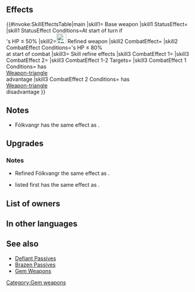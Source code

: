{{Weapon Infobox
|tagid=SID_フォルクヴァング
|might=16
|range=1
|effect=At start of turn, if unit's HP ≤ 50%, grants Atk+5 for 1 turn.
|cost=400
|exclusive=1
|statModifiers=0,16,0,0,0
|required=Silver Sword
|weaponType=Sword
|refinePaths=default
|refineSP=400
|refineMedals=500
|refineDews=200
|userVersion1=Weapon
|userVersion2=Gleam
|upgradedEffect=At start of combat, if unit's HP ≤ 80%, grants Atk/Def+7 during combat.
|effectSkill1=If unit has weapon-triangle advantage, boosts Atk by 20%. If unit has weapon-triangle disadvantage, reduces Atk by 20%.
|iconSkill1=Triangle Adept W.png
|tagidExtraSkill1=相
|properties=random_owner
}}
==Effects==
{{#invoke:SkillEffectsTable|main
|skill1={{SCi|weapon}} Base weapon
|skill1 StatusEffect={{Eft|Bonuses|Atk|5}}
|skill1 StatusEffect Conditions=At start of turn if<br>{{Tgt|Unit}}'s HP ≤ 50%
|skill2=[[File:Attack Plus W.png|x26px|class=inline-icon]] Refined weapon
|skill2 CombatEffect={{Eft|Temporary buffs|Atk/Def|7}}
|skill2 CombatEffect Conditions={{Tgt|Unit}}'s HP ≤ 80%<br> at start of combat 
|skill3={{Si|Fólkvangr|refine=Skill1}} Skill refine effects
|skill3 CombatEffect 1={{Eft|WTA boost}}
|skill3 CombatEffect 2={{Eft|WTA reduction}}
|skill3 CombatEffect 1-2 Targets={{Tgt|Unit}}
|skill3 CombatEffect 1 Conditions={{Tgt|Unit}} has<br>[[Weapon-triangle]]<br>advantage
|skill3 CombatEffect 2 Conditions={{Tgt|Unit}} has<br>[[Weapon-triangle]]<br>disadvantage
}}

==Notes==
* Fólkvangr has the same effect as {{St|Defiant Atk 2}}.
{{Defiant Passive notes}}
==Upgrades==
{{Weapon Upgrade List}}
===Notes===
* Refined Fólkvangr the same effect as {{St|Brazen Atk/Def 3}}.
{{Temporary buffs|name=refined Fólkvangr}}
* {{St|Fólkvangr|refine=skill1}} listed first has the same effect as {{St|Triangle Adept 3}}.
{{WTA boost|name={{St|Fólkvangr|refine=skill1}}}}
==List of owners==
{{Skill Hero List}}
==In other languages==
{{OtherLanguages
|japanese=フォルクヴァング
|german=Fólkvangr
|spanishEU=Fólkvangr
|spanishLA=Fólkvangr
|french=Fólkvangr
|italian=Fólkvangr
|chineseTW=弗爾克范格
|portuguese=Fólkvangr
}}
==See also==
{{See also skills|cond=(Description LIKE '%At start of combat%if unit_s HP ≤%grants%' OR Description LIKE '%unit has weapon-triangle advantage%boosts%' AND Description NOT LIKE '%"if unit has%') AND Exclusive='1'}}
* [[Defiant Passives]]
* [[Brazen Passives]]
* [[Gem Weapons]]
{{Weapons Navbox}}
[[Category:Gem weapons]]